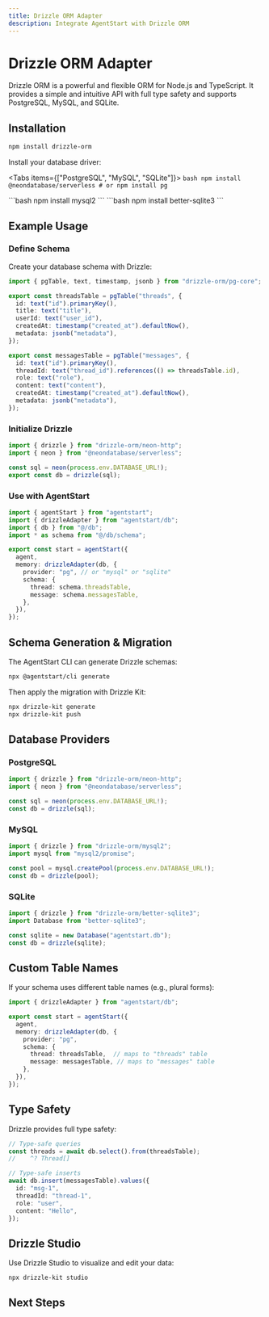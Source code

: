 ```yaml
---
title: Drizzle ORM Adapter
description: Integrate AgentStart with Drizzle ORM
---
```


# Drizzle ORM Adapter

Drizzle ORM is a powerful and flexible ORM for Node.js and TypeScript. It provides a simple and intuitive API with full type safety and supports PostgreSQL, MySQL, and SQLite.

## Installation

```bash
npm install drizzle-orm
```

Install your database driver:

<Tabs items={["PostgreSQL", "MySQL", "SQLite"]}>
  <Tab value="PostgreSQL">
    ```bash
    npm install @neondatabase/serverless
    # or
    npm install pg
    ```
  </Tab>
  
  <Tab value="MySQL">
    ```bash
    npm install mysql2
    ```
  </Tab>
  
  <Tab value="SQLite">
    ```bash
    npm install better-sqlite3
    ```
  </Tab>
</Tabs>

## Example Usage

<Steps>

<Step>

### Define Schema

Create your database schema with Drizzle:

```ts title="db/schema.ts"
import { pgTable, text, timestamp, jsonb } from "drizzle-orm/pg-core";

export const threadsTable = pgTable("threads", {
  id: text("id").primaryKey(),
  title: text("title"),
  userId: text("user_id"),
  createdAt: timestamp("created_at").defaultNow(),
  metadata: jsonb("metadata"),
});

export const messagesTable = pgTable("messages", {
  id: text("id").primaryKey(),
  threadId: text("thread_id").references(() => threadsTable.id),
  role: text("role"),
  content: text("content"),
  createdAt: timestamp("created_at").defaultNow(),
  metadata: jsonb("metadata"),
});
```

</Step>

<Step>

### Initialize Drizzle

```ts title="db/index.ts"
import { drizzle } from "drizzle-orm/neon-http";
import { neon } from "@neondatabase/serverless";

const sql = neon(process.env.DATABASE_URL!);
export const db = drizzle(sql);
```

</Step>

<Step>

### Use with AgentStart

```ts title="lib/agent.ts"
import { agentStart } from "agentstart";
import { drizzleAdapter } from "agentstart/db";
import { db } from "@/db";
import * as schema from "@/db/schema";

export const start = agentStart({
  agent,
  memory: drizzleAdapter(db, {
    provider: "pg", // or "mysql" or "sqlite"
    schema: {
      thread: schema.threadsTable,
      message: schema.messagesTable,
    },
  }),
});
```

</Step>

</Steps>

## Schema Generation & Migration

The AgentStart CLI can generate Drizzle schemas:

```bash title="Schema Generation"
npx @agentstart/cli generate
```

Then apply the migration with Drizzle Kit:

```bash title="Schema Migration"
npx drizzle-kit generate
npx drizzle-kit push
```

## Database Providers

### PostgreSQL

```ts
import { drizzle } from "drizzle-orm/neon-http";
import { neon } from "@neondatabase/serverless";

const sql = neon(process.env.DATABASE_URL!);
const db = drizzle(sql);
```

### MySQL

```ts
import { drizzle } from "drizzle-orm/mysql2";
import mysql from "mysql2/promise";

const pool = mysql.createPool(process.env.DATABASE_URL!);
const db = drizzle(pool);
```

### SQLite

```ts
import { drizzle } from "drizzle-orm/better-sqlite3";
import Database from "better-sqlite3";

const sqlite = new Database("agentstart.db");
const db = drizzle(sqlite);
```

## Custom Table Names

If your schema uses different table names (e.g., plural forms):

```ts
import { drizzleAdapter } from "agentstart/db";

export const start = agentStart({
  agent,
  memory: drizzleAdapter(db, {
    provider: "pg",
    schema: {
      thread: threadsTable,  // maps to "threads" table
      message: messagesTable, // maps to "messages" table
    },
  }),
});
```

## Type Safety

Drizzle provides full type safety:

```ts
// Type-safe queries
const threads = await db.select().from(threadsTable);
//    ^? Thread[]

// Type-safe inserts
await db.insert(messagesTable).values({
  id: "msg-1",
  threadId: "thread-1",
  role: "user",
  content: "Hello",
});
```

## Drizzle Studio

Use Drizzle Studio to visualize and edit your data:

```bash
npx drizzle-kit studio
```

## Next Steps

<Cards>
  <Card title="PostgreSQL" href="/docs/databases/postgresql" />
  <Card title="MySQL" href="/docs/databases/mysql" />
  <Card title="Prisma Adapter" href="/docs/databases/prisma" />
</Cards>
